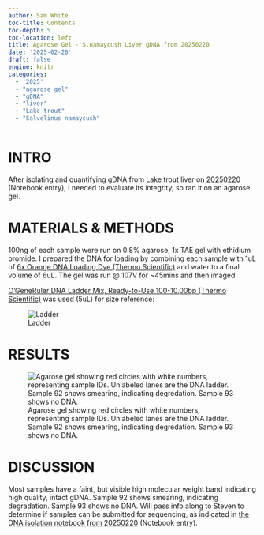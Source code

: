 ```yaml
---
author: Sam White
toc-title: Contents
toc-depth: 5
toc-location: left
title: Agarose Gel - S.namaycush Liver gDNA from 20250220
date: '2025-02-26'
draft: false
engine: knitr
categories: 
  - '2025'
  - "agarose gel"
  - "gDNA"
  - "liver"
  - "Lake trout"
  - "Salvelinus namaycush"
---
```

# INTRO

After isolating and quantifying gDNA from Lake trout liver on [20250220](../2025-02-20-DNA-Isolation-and-Quantification---S.namaycush-Liver/index.qmd) (Notebook entry), I needed to evaluate its integrity, so ran it on an agarose gel.

# MATERIALS & METHODS

100ng of each sample were run on 0.8% agarose, 1x TAE gel with ethidium bromide. I prepared the DNA for loading by combining each sample with 1uL of [6x Orange DNA Loading Dye (Thermo Scientific)](https://www.thermofisher.com/order/catalog/product/R0631) and water to a final volume of 6uL. The gel was run @ 107V for ~45mins and then imaged.

[O'GeneRuler DNA Ladder Mix, Ready-to-Use 100-10,00bp (Thermo Scientific)](https://www.fishersci.se/shop/products/fermentas-o-generuler-ready-to-use-dna-ladder-mix/11803983) was used (5uL) for size reference:

![Ladder](../../../images/ogene-ruler.jpeg){#fig-ladder fig-alt="O'GeneRuler" .lightbox}

# RESULTS


![Agarose gel showing red circles with white numbers, representing sample IDs. Unlabeled lanes are the DNA ladder. Sample 92 shows smearing, indicating degredation. Sample 93 shows no DNA.](./20250226-snam-gel-liver-gDNA.png){#fig-gel fig-alt="Agarose gel showing red circles with white numbers, representing sample IDs. Unlabeled lanes are the DNA ladder. Sample 92 shows smearing, indicating degredation. Sample 93 shows no DNA." .lightbox}

# DISCUSSION

Most samples have a faint, but visible high molecular weight band indicating high quality, intact gDNA. Sample 92 shows smearing, indicating degradation. Sample 93 shows no DNA. Will pass info along to Steven to determine if samples can be submitted for sequencing, as indicated in [the DNA isolation notebook from 20250220](../2025-02-20-DNA-Isolation-and-Quantification---S.namaycush-Liver/index.qmd) (Notebook entry).
